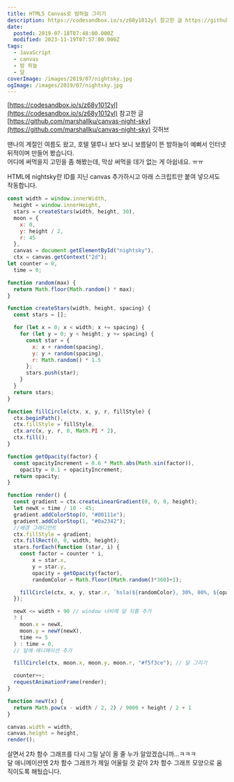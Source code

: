 ```yaml
---
title: HTML5 Canvas로 밤하늘 그리기
description: https://codesandbox.io/s/z68y1012yl 참고한 글 https://github.com/marshallku/canvas-night-sky 깃허브 땐나의 계절인 여름도 왔고, 호텔 델루나 보다 보니 보름달이 뜬 밤하늘이 예뻐서 인터넷 뒤적이며 만들어 봤습니다.어디에 써먹을지 고민을 좀 해봤는데, 막상 써먹을 데가 없는 게 아쉽네요. ㅠㅠ HTML에 nightsky란 ID를 지닌 canvas 추가하시고 아래 스크립트만 붙여 넣으셔도 작동합니다. const width = window.innerWidth, height = window.innerHeight, stars = createStars(width, height, 30),
date:
  posted: 2019-07-18T07:48:00.000Z
  modified: 2023-11-19T07:57:00.000Z
tags:
  - JavaScript
  - canvas
  - 밤 하늘
  - 달
coverImage: /images/2019/07/nightsky.jpg
ogImage: /images/2019/07/nightsky.jpg
---
```


[https://codesandbox.io/s/z68y1012yl](https://codesandbox.io/s/z68y1012yl) 참고한 글  
[https://github.com/marshallku/canvas-night-sky](https://github.com/marshallku/canvas-night-sky) 깃허브

땐나의 계절인 여름도 왔고, 호텔 델루나 보다 보니 보름달이 뜬 밤하늘이 예뻐서 인터넷 뒤적이며 만들어 봤습니다.  
어디에 써먹을지 고민을 좀 해봤는데, 막상 써먹을 데가 없는 게 아쉽네요. ㅠㅠ

HTML에 nightsky란 ID를 지닌 canvas 추가하시고 아래 스크립트만 붙여 넣으셔도 작동합니다.

```js
const width = window.innerWidth,
  height = window.innerHeight,
  stars = createStars(width, height, 30),
  moon = {
    x: 0,
    y: height / 2,
    r: 45
  },
  canvas = document.getElementById("nightsky"),
  ctx = canvas.getContext("2d");
let counter = 0,
  time = 0;

function random(max) {
  return Math.floor(Math.random() * max);
}

function createStars(width, height, spacing) {
  const stars = [];

  for (let x = 0; x < width; x += spacing) {
    for (let y = 0; y < height; y += spacing) {
      const star = {
        x: x + random(spacing),
        y: y + random(spacing),
        r: Math.random() * 1.5
      };
      stars.push(star);
    }
  }
  return stars;
}

function fillCircle(ctx, x, y, r, fillStyle) {
  ctx.beginPath(),
  ctx.fillStyle = fillStyle,
  ctx.arc(x, y, r, 0, Math.PI * 2),
  ctx.fill();
}

function getOpacity(factor) {
  const opacityIncrement = 0.6 * Math.abs(Math.sin(factor)),
    opacity = 0.1 + opacityIncrement;
  return opacity;
}

function render() {
  const gradient = ctx.createLinearGradient(0, 0, 0, height);
  let newX = time / 10 - 45;
  gradient.addColorStop(0, "#00111e");
  gradient.addColorStop(1, "#0a2342");
  //배경 그래디언트
  ctx.fillStyle = gradient;
  ctx.fillRect(0, 0, width, height);
  stars.forEach(function (star, i) {
    const factor = counter * i,
        x = star.x,
        y = star.y,
        opacity = getOpacity(factor),
        randomColor = Math.floor((Math.random()*360)+1);

    fillCircle(ctx, x, y, star.r, `hsla(${randomColor}, 30%, 80%, ${opacity})`); //별 그리기
  });

  newX <= width + 90 // window 너비에 달 지름 추가
  ? (
    moon.x = newX,
    moon.y = newY(newX),
    time += 5
  ) : time = 0,
  // 달에 애니메이션 추가

  fillCircle(ctx, moon.x, moon.y, moon.r, "#f5f3ce"); // 달 그리기

  counter++;
  requestAnimationFrame(render);
}

function newY(x) {
  return Math.pow(x - width / 2, 2) / 9000 + height / 2 + 1
}

canvas.width = width,
canvas.height = height,
render();
```

살면서 2차 함수 그래프를 다시 그릴 날이 올 줄 누가 알았겠습니까…ㅋㅋㅋ  
달 애니메이션엔 2차 함수 그래프가 제일 어울릴 것 같아 2차 함수 그래프 모양으로 움직이도록 해뒀습니다.